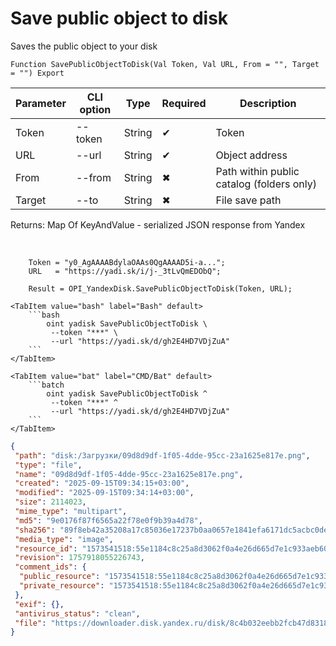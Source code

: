 ﻿---
sidebar_position: 6
description: Save public object to disk and other functions to work with Yandex Disk in the Open Integration Package, a free open-source integration library for 1C:Enterprise 8, OneScript and CLI
keywords: [1C, 1С, 1С:Enterprise, 1С:Enterprise 8.3, API, Integration, Services, Exchange, OneScript, CLI, Yandex Disk]
---


# Save public object to disk
 Saves the public object to your disk



`Function SavePublicObjectToDisk(Val Token, Val URL, From = "", Target = "") Export`

  | Parameter | CLI option | Type | Required | Description |
  |-|-|-|-|-|
  | Token | --token | String | &#x2714; | Token |
  | URL | --url | String | &#x2714; | Object address |
  | From | --from | String | &#x2716; | Path within public catalog (folders only) |
  | Target | --to | String | &#x2716; | File save path |

  
  Returns:  Map Of KeyAndValue - serialized JSON response from Yandex

<br/>




```bsl title="1C:Enterprise/OneScript code example"
    Token = "y0_AgAAAABdylaOAAs0QgAAAAD5i-a...";
    URL   = "https://yadi.sk/i/j-_3tLvQmEDObQ";

    Result = OPI_YandexDisk.SavePublicObjectToDisk(Token, URL);
```
 

 <Tabs>
  
    <TabItem value="bash" label="Bash" default>
        ```bash
            oint yadisk SavePublicObjectToDisk \
             --token "***" \
             --url "https://yadi.sk/d/gh2E4HD7VDjZuA"
        ```
    </TabItem>
  
    <TabItem value="bat" label="CMD/Bat" default>
        ```batch
            oint yadisk SavePublicObjectToDisk ^
             --token "***" ^
             --url "https://yadi.sk/d/gh2E4HD7VDjZuA"
        ```
    </TabItem>
</Tabs>


```json title="Result"
{
 "path": "disk:/Загрузки/09d8d9df-1f05-4dde-95cc-23a1625e817e.png",
 "type": "file",
 "name": "09d8d9df-1f05-4dde-95cc-23a1625e817e.png",
 "created": "2025-09-15T09:34:15+03:00",
 "modified": "2025-09-15T09:34:14+03:00",
 "size": 2114023,
 "mime_type": "multipart",
 "md5": "9e0176f87f6565a22f78e0f9b39a4d78",
 "sha256": "89f8eb42a35208a17c85036e17237b0aa0657e1841efa6171dc5acbc0dea9e18",
 "media_type": "image",
 "resource_id": "1573541518:55e1184c8c25a8d3062f0a4e26d665d7e1c933aeb60aa4ff1474a1555dc5caff",
 "revision": 1757918055226743,
 "comment_ids": {
  "public_resource": "1573541518:55e1184c8c25a8d3062f0a4e26d665d7e1c933aeb60aa4ff1474a1555dc5caff",
  "private_resource": "1573541518:55e1184c8c25a8d3062f0a4e26d665d7e1c933aeb60aa4ff1474a1555dc5caff"
 },
 "exif": {},
 "antivirus_status": "clean",
 "file": "https://downloader.disk.yandex.ru/disk/8c4b032eebb2fcb47d8318a5b24f4ce79c5029610d2de4c8e6e261df2f579a90/68c7eba8/gwThwhLBKYvLhQCNnqAHig5Ojp0sb2lMqTSVhPjzP5HMIgXmM-a4-0n_tIPKpajfCaZP4H5dhc2gYnIgNxp9iQ%3D%3D?uid=1573541518&filename=09d8d9df-1f05-4dde-95cc-23a1625e817e.png&disposition=attachment&hash=&limit=0&content_type=multipart&owner_uid=1573541518&fsize=2114023&hid=03d7263840468e281bd0b238a26e7d0d&media_type=image&tknv=v3&etag=9e0176f87f6565a22f78e0f9b39a4d78"
}
```
